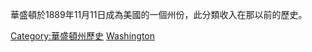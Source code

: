 華盛頓於1889年11月11日成為美國的一個州份，此分類收入在那以前的歷史。

[[Category:華盛頓州歷史|Category:華盛頓州歷史]]
[[Category:建国前美国各州的历史|Washington]]